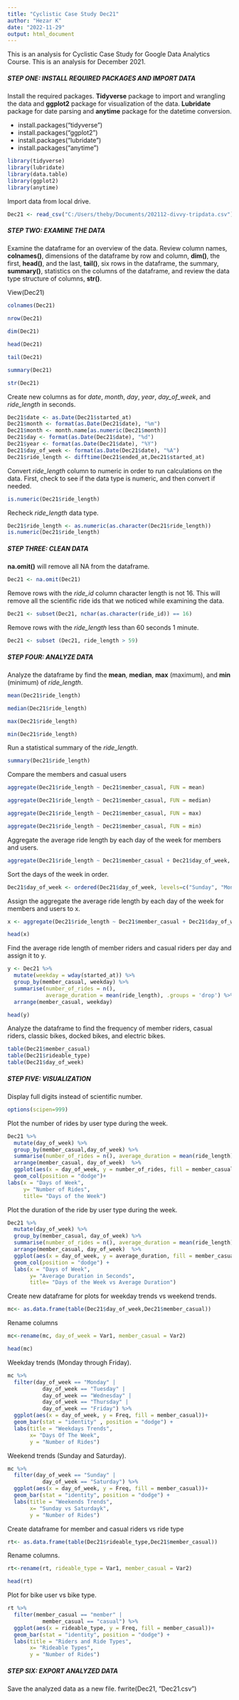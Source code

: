 ```yaml
---
title: "Cyclistic Case Study Dec21"
author: "Hezar K"
date: "2022-11-29"
output: html_document
---
```


This is an analysis for Cyclistic Case Study for Google Data Analytics Course. This is an analysis for December 2021.

##### **STEP ONE:** INSTALL REQUIRED PACKAGES AND IMPORT DATA

Install the required packages. **Tidyverse** package to import and wrangling the data and **ggplot2** package for visualization of the data. **Lubridate** package for date parsing and **anytime** package for the datetime conversion.

-   install.packages("tidyverse")
-   install.packages("ggplot2")
-   install.packages("lubridate")
-   install.packages("anytime")

```r
library(tidyverse)
library(lubridate)
library(data.table)
library(ggplot2)
library(anytime)
```

Import data from local drive.

```r
Dec21 <- read_csv("C:/Users/theby/Documents/202112-divvy-tripdata.csv")
```

##### **STEP TWO:** EXAMINE THE DATA

Examine the dataframe for an overview of the data. Review column names, **colnames()**, dimensions of the dataframe by row and column, **dim()**, the first, **head()**, and the last, **tail()**, six rows in the dataframe, the summary, **summary()**, statistics on the columns of the dataframe, and review the data type structure of columns, **str()**.  

View(Dec21) 

```r
colnames(Dec21)
```

```r
nrow(Dec21)
```

```r
dim(Dec21) 
```

```r
head(Dec21) 
```

```r
tail(Dec21)
```

```r
summary(Dec21)
```

```r
str(Dec21)
```

Create new columns as for *date*, *month*, *day*, *year*, *day_of_week*, and *ride_length* in seconds.

```r
Dec21$date <- as.Date(Dec21$started_at)
Dec21$month <- format(as.Date(Dec21$date), "%m")
Dec21$month <- month.name[as.numeric(Dec21$month)]
Dec21$day <- format(as.Date(Dec21$date), "%d")
Dec21$year <- format(as.Date(Dec21$date), "%Y")
Dec21$day_of_week <- format(as.Date(Dec21$date), "%A")
Dec21$ride_length <- difftime(Dec21$ended_at,Dec21$started_at)
```

Convert *ride_length* column to numeric in order to run calculations on the data. First, check to see if the data type is numeric, and then convert if needed.

```r
is.numeric(Dec21$ride_length)
```

Recheck *ride_length* data type.

```r
Dec21$ride_length <- as.numeric(as.character(Dec21$ride_length))
is.numeric(Dec21$ride_length)
```

##### **STEP THREE:**  CLEAN DATA

**na.omit()** will remove all NA from the dataframe. 

```r
Dec21 <- na.omit(Dec21)
```

Remove rows with the *ride_id* column character length is not 16. This will remove all the scientific ride ids that we noticed while examining the data.

```r
Dec21 <- subset(Dec21, nchar(as.character(ride_id)) == 16)
```

Remove rows with the *ride_length* less than 60 seconds 1 minute.

```r
Dec21 <- subset (Dec21, ride_length > 59)
```

##### **STEP FOUR:**  ANALYZE DATA

Analyze the dataframe by find the **mean**, **median**, **max** (maximum), and **min** (minimum) of *ride_length*.

```r
mean(Dec21$ride_length)
```

```r
median(Dec21$ride_length)
```

```r
max(Dec21$ride_length)
```

```r
min(Dec21$ride_length)
```

Run a statistical summary of the *ride_length*.

```r
summary(Dec21$ride_length)
```

Compare the members and casual users

```r
aggregate(Dec21$ride_length ~ Dec21$member_casual, FUN = mean)
```

```r
aggregate(Dec21$ride_length ~ Dec21$member_casual, FUN = median)
```

```r
aggregate(Dec21$ride_length ~ Dec21$member_casual, FUN = max)
```

```r
aggregate(Dec21$ride_length ~ Dec21$member_casual, FUN = min)
```

Aggregate the average ride length by each day of the week for members and users.

```r
aggregate(Dec21$ride_length ~ Dec21$member_casual + Dec21$day_of_week, FUN = mean)
```

Sort the days of the week in order.

```r
Dec21$day_of_week <- ordered(Dec21$day_of_week, levels=c("Sunday", "Monday", "Tuesday", "Wednesday", "Thursday", "Friday", "Saturday"))
```

Assign the aggregate the average ride length by each day of the week for members and users to x.

```r
x <- aggregate(Dec21$ride_length ~ Dec21$member_casual + Dec21$day_of_week, FUN = mean)

head(x)
```

Find the average ride length of member riders and casual riders per day and assign it to y.

```r
y <- Dec21 %>% 
  mutate(weekday = wday(started_at)) %>%
  group_by(member_casual, weekday) %>%
  summarise(number_of_rides = n(), 
            average_duration = mean(ride_length), .groups = 'drop') %>%
  arrange(member_casual, weekday)

head(y)
```

Analyze the dataframe to find the frequency of member riders, casual riders, classic bikes, docked bikes, and electric bikes.

```r
table(Dec21$member_casual)
table(Dec21$rideable_type)
table(Dec21$day_of_week)
```

##### **STEP FIVE:**  VISUALIZATION

Display full digits instead of scientific number.

```r
options(scipen=999)
```

Plot the number of rides by user type during the week.

```r
Dec21 %>% 
  mutate(day_of_week) %>% 
  group_by(member_casual,day_of_week) %>% 
  summarise(number_of_rides = n(), average_duration = mean(ride_length), .groups = 'drop') %>% 
  arrange(member_casual, day_of_week)  %>% 
  ggplot(aes(x = day_of_week, y = number_of_rides, fill = member_casual)) +
  geom_col(position = "dodge")+
labs(x = "Days of Week",
     y= "Number of Rides", 
     title= "Days of the Week")
```

Plot the duration of the ride by user type during the week.

```r
Dec21 %>% 
  mutate(day_of_week) %>% 
  group_by(member_casual, day_of_week) %>% 
  summarise(number_of_rides = n(), average_duration = mean(ride_length), .groups = 'drop') %>% 
  arrange(member_casual, day_of_week)  %>% 
  ggplot(aes(x = day_of_week, y = average_duration, fill = member_casual)) +
  geom_col(position = "dodge") +
  labs(x = "Days of Week",
       y= "Average Duration in Seconds", 
       title= "Days of the Week vs Average Duration")
```

Create new dataframe for plots for weekday trends vs weekend trends.

```r
mc<- as.data.frame(table(Dec21$day_of_week,Dec21$member_casual))
```

Rename columns

```r
mc<-rename(mc, day_of_week = Var1, member_casual = Var2)

head(mc)
```

Weekday trends (Monday through Friday).

```r
mc %>%
  filter(day_of_week == "Monday" |
           day_of_week == "Tuesday" |
           day_of_week == "Wednesday" |
           day_of_week == "Thursday" |
           day_of_week == "Friday") %>%
  ggplot(aes(x = day_of_week, y = Freq, fill = member_casual))+
  geom_bar(stat = "identity" , position = "dodge") +
  labs(title = "Weekdays Trends",
       x= "Days Of The Week",
       y = "Number of Rides")
```

Weekend trends (Sunday and Saturday).

```r
mc %>%
  filter(day_of_week == "Sunday" |
           day_of_week == "Saturday") %>%
  ggplot(aes(x = day_of_week, y = Freq, fill = member_casual))+
  geom_bar(stat = "identity", position = "dodge") +
  labs(title = "Weekends Trends",
       x= "Sunday vs Saturdayk",
       y = "Number of Rides")
```

Create dataframe for member and casual riders vs ride type

```r
rt<- as.data.frame(table(Dec21$rideable_type,Dec21$member_casual))
```

Rename columns.

```r
rt<-rename(rt, rideable_type = Var1, member_casual = Var2)

head(rt)
```

Plot for bike user vs bike type.

```r
rt %>%
  filter(member_casual == "member" |
           member_casual == "casual") %>%
  ggplot(aes(x = rideable_type, y = Freq, fill = member_casual))+
  geom_bar(stat = "identity", position = "dodge") +
  labs(title = "Riders and Ride Types",
       x= "Rideable Types",
       y = "Number of Rides")
```

##### **STEP SIX:**  EXPORT ANALYZED DATA

Save the analyzed data as a new file.
fwrite(Dec21, "Dec21.csv")